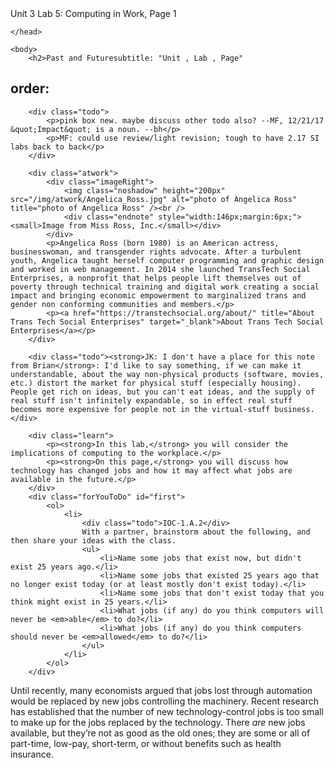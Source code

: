 Unit 3 Lab 5: Computing in Work, Page 1</title>
	</head>

	<body>
    	<h2>Past and Futuresubtitle: "Unit , Lab , Page"
order:
---
        <div class="todo">
            <p>pink box new. maybe discuss other todo also? --MF, 12/21/17 &quot;Impact&quot; is a noun. --bh</p>
            <p>MF: could use review/light revision; tough to have 2.17 SI labs back to back</p>
        </div>
		
		<div class="atwork">
			<div class="imageRight">
				<img class="noshadow" height="200px" src="/img/atwork/Angelica_Ross.jpg" alt="photo of Angelica Ross" title="photo of Angelica Ross" /><br />
				<div class="endnote" style="width:146px;margin:6px;"><small>Image from Miss Ross, Inc.</small></div>
			</div>
			<p>Angelica Ross (born 1980) is an American actress, businesswoman, and transgender rights advocate. After a turbulent youth, Angelica taught herself computer programming and graphic design and worked in web management. In 2014 she launched TransTech Social Enterprises, a nonprofit that helps people lift themselves out of poverty through technical training and digital work creating a social impact and bringing economic empowerment to marginalized trans and gender non conforming communities and members.</p>
			<p><a href="https://transtechsocial.org/about/" title="About Trans Tech Social Enterprises" target="_blank">About Trans Tech Social Enterprises</a></p>
		</div>
		
        <div class="todo"><strong>JK: I don't have a place for this note from Brian</strong>: I'd like to say something, if we can make it understandable, about the way non-physical products (software, movies, etc.) distort the market for physical stuff (especially housing). People get rich on ideas, but you can't eat ideas, and the supply of real stuff isn't infinitely expandable, so in effect real stuff becomes more expensive for people not in the virtual-stuff business.</div>
        
        <div class="learn">
            <p><strong>In this lab,</strong> you will consider the implications of computing to the workplace.</p>
            <p><strong>On this page,</strong> you will discuss how technology has changed jobs and how it may affect what jobs are available in the future.</p>
        </div>
        <div class="forYouToDo" id="first">
            <ol>
                <li>
                    <div class="todo">IOC-1.A.2</div>
                    With a partner, brainstorm about the following, and then share your ideas with the class.
                    <ul>
                        <li>Name some jobs that exist now, but didn't exist 25 years ago.</li>
                        <li>Name some jobs that existed 25 years ago that no longer exist today (or at least mostly don't exist today).</li>
                        <li>Name some jobs that don't exist today that you think might exist in 25 years.</li>
                        <li>What jobs (if any) do you think computers will never be <em>able</em> to do?</li>
                        <li>What jobs (if any) do you think computers should never be <em>allowed</em> to do?</li>
                    </ul>
                </li>
            </ol>
        </div>
 
 <p>Until recently, many economists argued that jobs lost through automation would be replaced by new jobs controlling the machinery. Recent research has established that the number of new technology-control  jobs is too small to make up for the jobs replaced by the technology. There <em>are</em> new jobs available, but they're not as good as the old ones; they are some or all of part-time, low-pay, short-term, or without benefits such as health insurance.</p>       
        
</body>
</html>
